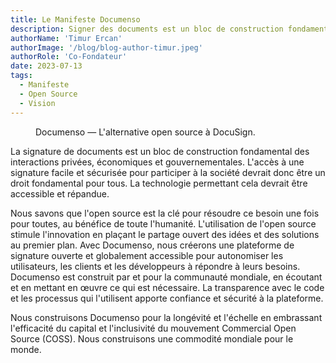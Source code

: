```yaml
---
title: Le Manifeste Documenso
description: Signer des documents est un bloc de construction fondamental des interactions privées, économiques et gouvernementales. L'accès à une signature facile et sécurisée pour participer à la société devrait donc être un droit fondamental pour tous. La technologie permettant cela devrait être accessible et répandue.
authorName: 'Timur Ercan'
authorImage: '/blog/blog-author-timur.jpeg'
authorRole: 'Co-Fondateur'
date: 2023-07-13
tags:
  - Manifeste
  - Open Source
  - Vision
---
```


<figure>
  <MdxNextImage
    src="/blog/blog-banner-manifest.jpeg"
    width="1260"
    height="630"
    alt="Bannière du blog Le Manifeste Documenso"
  />

  <figcaption className="text-center">
    Documenso — L'alternative open source à DocuSign.
  </figcaption>
</figure>

La signature de documents est un bloc de construction fondamental des interactions privées, économiques et gouvernementales. L'accès à une signature facile et sécurisée pour participer à la société devrait donc être un droit fondamental pour tous. La technologie permettant cela devrait être accessible et répandue.

Nous savons que l'open source est la clé pour résoudre ce besoin une fois pour toutes, au bénéfice de toute l'humanité. L'utilisation de l'open source stimule l'innovation en plaçant le partage ouvert des idées et des solutions au premier plan. Avec Documenso, nous créerons une plateforme de signature ouverte et globalement accessible pour autonomiser les utilisateurs, les clients et les développeurs à répondre à leurs besoins. Documenso est construit par et pour la communauté mondiale, en écoutant et en mettant en œuvre ce qui est nécessaire. La transparence avec le code et les processus qui l'utilisent apporte confiance et sécurité à la plateforme.

Nous construisons Documenso pour la longévité et l'échelle en embrassant l'efficacité du capital et l'inclusivité du mouvement Commercial Open Source (COSS). Nous construisons une commodité mondiale pour le monde.
